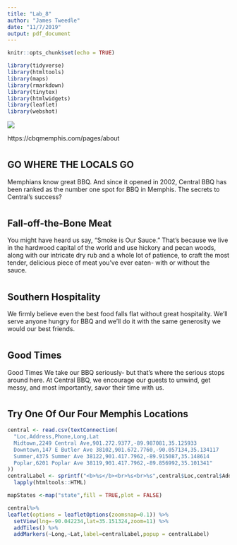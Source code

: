 ---
title: "Lab_8"
author: "James Tweedle"
date: "11/7/2019"
output: pdf_document
---

```{r setup, include=FALSE}
knitr::opts_chunk$set(echo = TRUE)
```


```{r load-libraries, echo=FALSE,message=FALSE}
library(tidyverse)
library(htmltools)
library(maps)
library(rmarkdown)
library(tinytex)
library(htmlwidgets)
library(leaflet)
library(webshot)
```
![](img/logo.png)

https://cbqmemphis.com/pages/about

#
## **GO WHERE THE LOCALS GO**

Memphians know great BBQ. And since it opened in 2002, Central BBQ has been ranked as the number one spot for BBQ in Memphis. The secrets to Central's success?



#
## **Fall-off-the-Bone Meat**

You might have heard us say, "Smoke is Our Sauce." That's because we live in the hardwood capital of the world and use hickory and pecan woods, along with our intricate dry rub and a whole lot of patience, to craft the most tender, delicious piece of meat you've ever eaten- with or without the sauce.



#
## **Southern Hospitality**

We firmly believe even the best food falls flat without great hospitality. We'll serve anyone hungry for BBQ and we'll do it with the same generosity we would our best friends.



#
## **Good Times**

Good Times
We take our BBQ seriously- but that's where the serious stops around here. At Central BBQ, we encourage our guests to unwind, get messy, and most importantly, savor their time with us.



#
## **Try One Of Our Four Memphis Locations**
```{r central-locations,echo=FALSE}
central <- read.csv(textConnection(
  "Loc,Address,Phone,Long,Lat
  Midtown,2249 Central Ave,901.272.9377,-89.987081,35.125933
  Downtown,147 E Butler Ave 38102,901.672.7760,-90.057134,35.134117
  Summer,4375 Summer Ave 38122,901.417.7962,-89.915087,35.148614
  Poplar,6201 Poplar Ave 38119,901.417.7962,-89.856992,35.101341"
))
centralLabel <- sprintf("<b>%s</b><br>%s<br>%s",central$Loc,central$Address,central$Phone) %>% 
  lapply(htmltools::HTML)
```



```{r memphis,echo=FALSE}
mapStates <-map("state",fill = TRUE,plot = FALSE)

central%>%
leaflet(options = leafletOptions(zoomsnap=0.1)) %>%
  setView(lng=-90.042234,lat=35.151324,zoom=11) %>% 
  addTiles() %>% 
  addMarkers(~Long,~Lat,label=centralLabel,popup = centralLabel)
```
